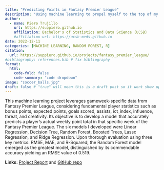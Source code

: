 ```yaml
---
title: "Predicting Points in Fantasy Premier League"
description: "Using machine learning to propel myself to the top of my mini league!"
author:
  - name: Piero Trujillo
    url: https://suppiero.github.io 
    affiliation: Bachelor's of Statistics and Data Science (UCSB) 
    #affiliation-url: https://ucsb-meds.github.io
date: 2022-12-11
categories: [MACHINE LEARNING, RANDOM FOREST, R]
citation:
  url: https://suppiero.github.io/projects/fantasy_premier_league/
#bibliography: references.bib # fix bibliography
format:
  html:
    code-fold: false
    code-summary: "code dropdown"
image: "soccer_balls.jpg"
draft: false # "true" will mean this is a draft post so it wont show up on my site
---
```


This machine learning project leverages gameweek-specific data from Fantasy Premier League, considering fundamental player statistics such as bonus points, expected points, goals scored, assists, ict_index, influence, threat, and creativity. Its objective is to develop a model that accurately predicts a player's actual weekly point total in that specific week of the Fantasy Premier League. The six models I developed were Linear Regression, Decision Tree, Random Forest, Boosted Trees, Lasso Regression, and Ridge Regression. Upon thorough evaluation using three key metrics: RMSE, MAE, and R-Squared, the Random Forest model emerged as the greatest model, distinguished by its commendable accuracy yielding an RMSE value of 0.519.

**Links:** [Project Report](https://github.com/suppiero/suppiero.github.io/blob/main/images/FanstasyPL.html) and [GitHub repo](https://github.com/suppiero/PSTAT-131---Final-Project)
